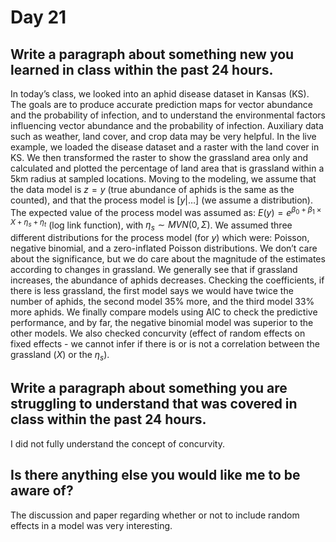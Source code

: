 
# Day 21

## Write a paragraph about something new you learned in class within the past 24 hours.

In today's class, we looked into an aphid disease dataset in Kansas (KS). The goals are to produce accurate prediction maps for vector abundance and the probability of infection, and to understand the environmental factors influencing vector abundance and the probability of infection. Auxiliary data such as weather, land cover, and crop data may be very helpful. In the live example, we loaded the disease dataset and a raster with the land cover in KS. We then transformed the raster to show the grassland area only and calculated and plotted the percentage of land area that is grassland within a 5km radius at sampled locations. Moving to the modeling, we assume that the data model is $z = y$ (true abundance of aphids is the same as the counted), and that the process model is $[y|\ldots]$ (we assume a distribution). The expected value of the process model was assumed as: $E(y) = e^{\beta_0+\beta_1 \times X + \eta_s + \eta_t}$ (log link function), with $\eta_s \sim MVN(0,\Sigma)$. We assumed three different distributions for the process model (for $y$) which were: Poisson, negative binomial, and a zero-inflated Poisson distributions. We don't care about the significance, but we do care about the magnitude of the estimates according to changes in grassland. We generally see that if grassland increases, the abundance of aphids decreases. Checking the coefficients, if there is less grassland, the first model says we would have twice the number of aphids, the second model 35% more, and the third model 33% more aphids. We finally compare models using AIC to check the predictive performance, and by far, the negative binomial model was superior to the other models. We also checked concurvity (effect of random effects on fixed effects - we cannot infer if there is or is not a correlation between the grassland ($X$) or the $\eta_s$).

## Write a paragraph about something you are struggling to understand that was covered in class within the past 24 hours.

I did not fully understand the concept of concurvity.

## Is there anything else you would like me to be aware of?

The discussion and paper regarding whether or not to include random effects in a model was very interesting. 







